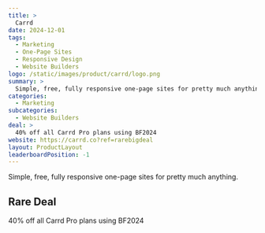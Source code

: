 ```yaml
---
title: >
  Carrd
date: 2024-12-01
tags:
  - Marketing
  - One-Page Sites
  - Responsive Design
  - Website Builders
logo: /static/images/product/carrd/logo.png
summary: >
  Simple, free, fully responsive one-page sites for pretty much anything.
categories:
  - Marketing
subcategories:
  - Website Builders
deal: >
  40% off all Carrd Pro plans using BF2024
website: https://carrd.co?ref=rarebigdeal
layout: ProductLayout
leaderboardPosition: -1
---
```

Simple, free, fully responsive one-page sites for pretty much anything.

## Rare Deal

40% off all Carrd Pro plans using BF2024
